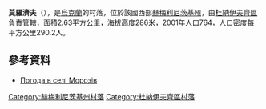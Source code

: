 {{coord|48|58|6|N|27|4|16|E|scale:100000|display=title}}

'''莫羅濟夫'''（{{lang-uk|Морозів}}），是[[烏克蘭|烏克蘭]]的村落，位於該國西部[[赫梅利尼茨基州|赫梅利尼茨基州]]，由[[杜納伊夫齊區|杜納伊夫齊區]]負責管轄，面積2.63平方公里，海拔高度286米，2001年人口764，人口密度每平方公里290.2人。

==參考資料==
* [http://weather.in.ua/ua/hmel'nickaja/16283 Погода в селі Морозів]

{{DEFAULTSORT:Морозів}}
[[Category:赫梅利尼茨基州村落|Category:赫梅利尼茨基州村落]]
[[Category:杜納伊夫齊區村落|Category:杜納伊夫齊區村落]]


{{Khmelnytskyi-geo-stub}}